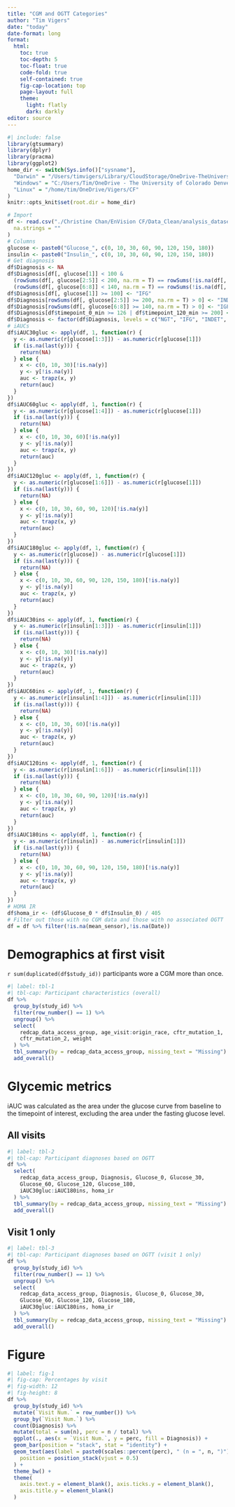 ```yaml
---
title: "CGM and OGTT Categories"
author: "Tim Vigers"
date: "today"
date-format: long
format:
  html:
    toc: true
    toc-depth: 5
    toc-float: true
    code-fold: true
    self-contained: true
    fig-cap-location: top
    page-layout: full
    theme:
      light: flatly
      dark: darkly
editor: source
---
```


```r
#| include: false
library(gtsummary)
library(dplyr)
library(pracma)
library(ggplot2)
home_dir <- switch(Sys.info()["sysname"],
  "Darwin" = "/Users/timvigers/Library/CloudStorage/OneDrive-TheUniversityofColoradoDenver/Vigers/CF",
  "Windows" = "C:/Users/Tim/OneDrive - The University of Colorado Denver/Vigers/CF",
  "Linux" = "/home/tim/OneDrive/Vigers/CF"
)
knitr::opts_knit$set(root.dir = home_dir)
```

```r
# Import
df <- read.csv("./Christine Chan/EnVision CF/Data_Clean/analysis_dataset.csv",
  na.strings = ""
)
# Columns
glucose <- paste0("Glucose_", c(0, 10, 30, 60, 90, 120, 150, 180))
insulin <- paste0("Insulin_", c(0, 10, 30, 60, 90, 120, 150, 180))
# Get diagnosis
df$Diagnosis <- NA
df$Diagnosis[df[, glucose[1]] < 100 &
  (rowSums(df[, glucose[2:5]] < 200, na.rm = T) == rowSums(!is.na(df[, glucose[2:5]]))) &
  (rowSums(df[, glucose[6:8]] < 140, na.rm = T) == rowSums(!is.na(df[, glucose[6:8]])))] <- "NGT"
df$Diagnosis[df[, glucose[1]] >= 100] <- "IFG"
df$Diagnosis[rowSums(df[, glucose[2:5]] >= 200, na.rm = T) > 0] <- "INDET"
df$Diagnosis[rowSums(df[, glucose[6:8]] >= 140, na.rm = T) > 0] <- "IGF"
df$Diagnosis[df$timepoint_0_min >= 126 | df$timepoint_120_min >= 200] <- "CFRD"
df$Diagnosis <- factor(df$Diagnosis, levels = c("NGT", "IFG", "INDET", "IGF", "CFRD"))
# iAUCs
df$iAUC30gluc <- apply(df, 1, function(r) {
  y <- as.numeric(r[glucose[1:3]]) - as.numeric(r[glucose[1]])
  if (is.na(last(y))) {
    return(NA)
  } else {
    x <- c(0, 10, 30)[!is.na(y)]
    y <- y[!is.na(y)]
    auc <- trapz(x, y)
    return(auc)
  }
})
df$iAUC60gluc <- apply(df, 1, function(r) {
  y <- as.numeric(r[glucose[1:4]]) - as.numeric(r[glucose[1]])
  if (is.na(last(y))) {
    return(NA)
  } else {
    x <- c(0, 10, 30, 60)[!is.na(y)]
    y <- y[!is.na(y)]
    auc <- trapz(x, y)
    return(auc)
  }
})
df$iAUC120gluc <- apply(df, 1, function(r) {
  y <- as.numeric(r[glucose[1:6]]) - as.numeric(r[glucose[1]])
  if (is.na(last(y))) {
    return(NA)
  } else {
    x <- c(0, 10, 30, 60, 90, 120)[!is.na(y)]
    y <- y[!is.na(y)]
    auc <- trapz(x, y)
    return(auc)
  }
})
df$iAUC180gluc <- apply(df, 1, function(r) {
  y <- as.numeric(r[glucose]) - as.numeric(r[glucose[1]])
  if (is.na(last(y))) {
    return(NA)
  } else {
    x <- c(0, 10, 30, 60, 90, 120, 150, 180)[!is.na(y)]
    y <- y[!is.na(y)]
    auc <- trapz(x, y)
    return(auc)
  }
})
df$iAUC30ins <- apply(df, 1, function(r) {
  y <- as.numeric(r[insulin[1:3]]) - as.numeric(r[insulin[1]])
  if (is.na(last(y))) {
    return(NA)
  } else {
    x <- c(0, 10, 30)[!is.na(y)]
    y <- y[!is.na(y)]
    auc <- trapz(x, y)
    return(auc)
  }
})
df$iAUC60ins <- apply(df, 1, function(r) {
  y <- as.numeric(r[insulin[1:4]]) - as.numeric(r[insulin[1]])
  if (is.na(last(y))) {
    return(NA)
  } else {
    x <- c(0, 10, 30, 60)[!is.na(y)]
    y <- y[!is.na(y)]
    auc <- trapz(x, y)
    return(auc)
  }
})
df$iAUC120ins <- apply(df, 1, function(r) {
  y <- as.numeric(r[insulin[1:6]]) - as.numeric(r[insulin[1]])
  if (is.na(last(y))) {
    return(NA)
  } else {
    x <- c(0, 10, 30, 60, 90, 120)[!is.na(y)]
    y <- y[!is.na(y)]
    auc <- trapz(x, y)
    return(auc)
  }
})
df$iAUC180ins <- apply(df, 1, function(r) {
  y <- as.numeric(r[insulin]) - as.numeric(r[insulin[1]])
  if (is.na(last(y))) {
    return(NA)
  } else {
    x <- c(0, 10, 30, 60, 90, 120, 150, 180)[!is.na(y)]
    y <- y[!is.na(y)]
    auc <- trapz(x, y)
    return(auc)
  }
})
# HOMA IR
df$homa_ir <- (df$Glucose_0 * df$Insulin_0) / 405
# Filter out those with no CGM data and those with no associated OGTT
df = df %>% filter(!is.na(mean_sensor),!is.na(Date))
```

# Demographics at first visit

`r sum(duplicated(df$study_id))` participants wore a CGM more than once.

```r
#| label: tbl-1
#| tbl-cap: Participant characteristics (overall)
df %>%
  group_by(study_id) %>%
  filter(row_number() == 1) %>%
  ungroup() %>%
  select(
    redcap_data_access_group, age_visit:origin_race, cftr_mutation_1,
    cftr_mutation_2, weight
  ) %>%
  tbl_summary(by = redcap_data_access_group, missing_text = "Missing") %>%
  add_overall()
```

# Glycemic metrics

iAUC was calculated as the area under the glucose curve from baseline to the timepoint of interest, excluding the area under the fasting glucose level.

## All visits

```r
#| label: tbl-2
#| tbl-cap: Participant diagnoses based on OGTT
df %>%
  select(
    redcap_data_access_group, Diagnosis, Glucose_0, Glucose_30,
    Glucose_60, Glucose_120, Glucose_180,
    iAUC30gluc:iAUC180ins, homa_ir
  ) %>%
  tbl_summary(by = redcap_data_access_group, missing_text = "Missing") %>%
  add_overall()
```

## Visit 1 only

```r
#| label: tbl-3
#| tbl-cap: Participant diagnoses based on OGTT (visit 1 only)
df %>%
  group_by(study_id) %>%
  filter(row_number() == 1) %>%
  ungroup() %>%
  select(
    redcap_data_access_group, Diagnosis, Glucose_0, Glucose_30,
    Glucose_60, Glucose_120, Glucose_180,
    iAUC30gluc:iAUC180ins, homa_ir
  ) %>%
  tbl_summary(by = redcap_data_access_group, missing_text = "Missing") %>%
  add_overall()
```

# Figure

```r
#| label: fig-1
#| fig-cap: Percentages by visit
#| fig-width: 12
#| fig-height: 8
df %>%
  group_by(study_id) %>%
  mutate(`Visit Num.` = row_number()) %>%
  group_by(`Visit Num.`) %>%
  count(Diagnosis) %>%
  mutate(total = sum(n), perc = n / total) %>%
  ggplot(., aes(x = `Visit Num.`, y = perc, fill = Diagnosis)) +
  geom_bar(position = "stack", stat = "identity") +
  geom_text(aes(label = paste0(scales::percent(perc), " (n = ", n, ")")),
    position = position_stack(vjust = 0.5)
  ) +
  theme_bw() +
  theme(
    axis.text.y = element_blank(), axis.ticks.y = element_blank(),
    axis.title.y = element_blank()
  )
```
